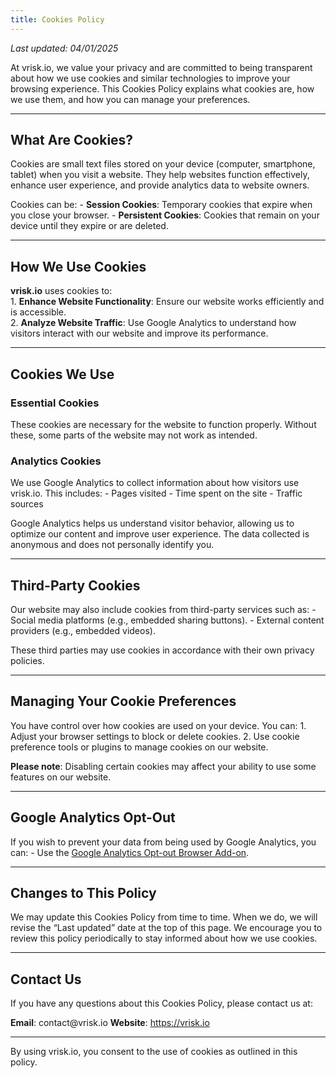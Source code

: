 ```yaml
---
title: Cookies Policy
---
```


_Last updated: 04/01/2025_

At vrisk.io, we value your privacy and are committed to being transparent about how we use cookies and similar technologies to improve your browsing experience. This Cookies Policy explains what cookies are, how we use them, and how you can manage your preferences.

---

## What Are Cookies?
Cookies are small text files stored on your device (computer, smartphone, tablet) when you visit a website. They help websites function effectively, enhance user experience, and provide analytics data to website owners.

Cookies can be:
- **Session Cookies**: Temporary cookies that expire when you close your browser.
- **Persistent Cookies**: Cookies that remain on your device until they expire or are deleted.

---

## How We Use Cookies
**vrisk.io** uses cookies to:<br>
1. **Enhance Website Functionality**: Ensure our website works efficiently and is accessible.<br>
2. **Analyze Website Traffic**: Use Google Analytics to understand how visitors interact with our website and improve its performance.

---

## Cookies We Use

### Essential Cookies
These cookies are necessary for the website to function properly. Without these, some parts of the website may not work as intended.

### Analytics Cookies
We use Google Analytics to collect information about how visitors use vrisk.io. This includes:
- Pages visited
- Time spent on the site
- Traffic sources

Google Analytics helps us understand visitor behavior, allowing us to optimize our content and improve user experience. The data collected is anonymous and does not personally identify you.

---

## Third-Party Cookies
Our website may also include cookies from third-party services such as:
- Social media platforms (e.g., embedded sharing buttons).
- External content providers (e.g., embedded videos).

These third parties may use cookies in accordance with their own privacy policies.

---

## Managing Your Cookie Preferences
You have control over how cookies are used on your device. You can:
1. Adjust your browser settings to block or delete cookies.
2. Use cookie preference tools or plugins to manage cookies on our website.

**Please note**: Disabling certain cookies may affect your ability to use some features on our website.

---

## Google Analytics Opt-Out
If you wish to prevent your data from being used by Google Analytics, you can:
- Use the [Google Analytics Opt-out Browser Add-on](https://tools.google.com/dlpage/gaoptout).

---

## Changes to This Policy
We may update this Cookies Policy from time to time. When we do, we will revise the "Last updated" date at the top of this page. We encourage you to review this policy periodically to stay informed about how we use cookies.

---

## Contact Us
If you have any questions about this Cookies Policy, please contact us at:

**Email**: contact@vrisk.io 
**Website**: [https://vrisk.io](https://vrisk.io)

---

By using vrisk.io, you consent to the use of cookies as outlined in this policy.

